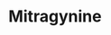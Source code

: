 ---
title: Mitragynine
duration_chart_title: Oral Duration of Mitragynine
duration_chart:
  total: 3–6 hours
  onset: 15–30 minutes
  coming_up: 15–30 minutes
  plateau: 1–2 hours
  coming_down: 1–3 hours
  after_effects: 3–6 hours
positive_effects: euphoria, relaxation, analgesia
neutral_effects: disinhibition
negative_effects: nausea, itching, constipation, respiratory depression
image_location: /src/assets/Images/Mitragynine/Mitragynine (structural formula).png
dosage_table:
  title: Oral Dosage of Mitragynine
  threshold: 1.5 mg
  light: 3 mg
  common: 9 mg
  strong: 15 mg
  heavy: 24+ mg
--- 
